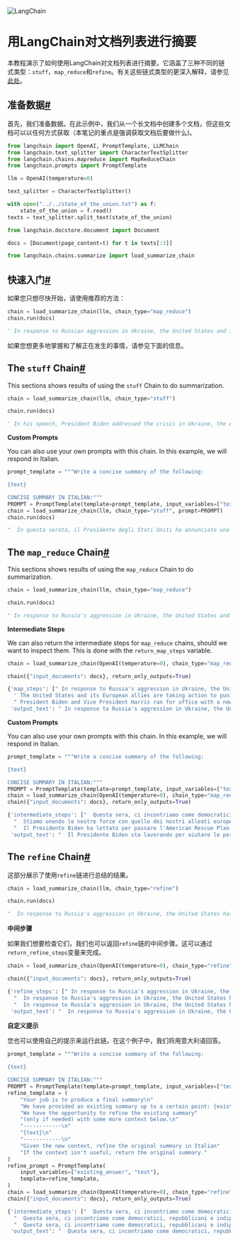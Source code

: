 

<Head>
  <script>
    {
      `(function() {
         var _hmt = _hmt || [];
(function() {
  var hm = document.createElement("script");
  hm.src = "https://hm.baidu.com/hm.js?e60fb290e204e04c5cb6f79b0ac1e697";
  var s = document.getElementsByTagName("script")[0]; 
  s.parentNode.insertBefore(hm, s);
})();
       })();`
    }
  </script>
</Head>

![LangChain](https://pica.zhimg.com/50/v2-56e8bbb52aa271012541c1fe1ceb11a2_r.gif)




用LangChain对文档列表进行摘要
==========


本教程演示了如何使用LangChain对文档列表进行摘要。它涵盖了三种不同的链式类型：`stuff`，`map_reduce`和`refine`。有关这些链式类型的更深入解释，请参见[此处](https://docs.langchain.com/docs/components/chains/index_related_chains)。

准备数据[#](#prepare-data "本标题的永久链接")
---------------------------------

首先，我们准备数据。在此示例中，我们从一个长文档中创建多个文档，但这些文档可以以任何方式获取（本笔记的重点是强调获取文档后要做什么)。

```python
from langchain import OpenAI, PromptTemplate, LLMChain
from langchain.text_splitter import CharacterTextSplitter
from langchain.chains.mapreduce import MapReduceChain
from langchain.prompts import PromptTemplate

llm = OpenAI(temperature=0)

text_splitter = CharacterTextSplitter()

```

```python
with open("../../state_of_the_union.txt") as f:
    state_of_the_union = f.read()
texts = text_splitter.split_text(state_of_the_union)

```

```python
from langchain.docstore.document import Document

docs = [Document(page_content=t) for t in texts[:3]]

```

```python
from langchain.chains.summarize import load_summarize_chain

```

快速入门[#](#quickstart "本标题的永久链接")
-------------------------------

如果您只想尽快开始，请使用推荐的方法：

```python
chain = load_summarize_chain(llm, chain_type="map_reduce")
chain.run(docs)

```

```python
' In response to Russian aggression in Ukraine, the United States and its allies are taking action to hold Putin accountable, including economic sanctions, asset seizures, and military assistance. The US is also providing economic and humanitarian aid to Ukraine, and has passed the American Rescue Plan and the Bipartisan Infrastructure Law to help struggling families and create jobs. The US remains unified and determined to protect Ukraine and the free world.'

```

如果您想更多地掌握和了解正在发生的事情，请参见下面的信息。

The `stuff` Chain[#](#the-stuff-chain "Permalink to this headline")
-------------------------------------------------------------------

This sections shows results of using the `stuff` Chain to do summarization.

```python
chain = load_summarize_chain(llm, chain_type="stuff")

```

```python
chain.run(docs)

```

```python
' In his speech, President Biden addressed the crisis in Ukraine, the American Rescue Plan, and the Bipartisan Infrastructure Law. He discussed the need to invest in America, educate Americans, and build the economy from the bottom up. He also announced the release of 60 million barrels of oil from reserves around the world, and the creation of a dedicated task force to go after the crimes of Russian oligarchs. He concluded by emphasizing the need to Buy American and use taxpayer dollars to rebuild America.'

```

**Custom Prompts**

You can also use your own prompts with this chain. In this example, we will respond in Italian.

```python
prompt_template = """Write a concise summary of the following:

{text}

CONCISE SUMMARY IN ITALIAN:"""
PROMPT = PromptTemplate(template=prompt_template, input_variables=["text"])
chain = load_summarize_chain(llm, chain_type="stuff", prompt=PROMPT)
chain.run(docs)

```

```python
"  In questa serata, il Presidente degli Stati Uniti ha annunciato una serie di misure per affrontare la crisi in Ucraina, causata dall'aggressione di Putin. Ha anche annunciato l'invio di aiuti economici, militari e umanitari all'Ucraina. Ha anche annunciato che gli Stati Uniti e i loro alleati stanno imponendo sanzioni economiche a Putin e stanno rilasciando 60 milioni di barili di petrolio dalle riserve di tutto il mondo. Inoltre, ha annunciato che il Dipartimento di Giustizia degli Stati Uniti sta creando una task force dedicata ai crimini degli oligarchi russi. Il Presidente ha anche annunciato l'approvazione della legge bipartitica sull'infrastruttura, che prevede investimenti per la ricostruzione dell'America. Questo porterà a creare posti"

```

The `map_reduce` Chain[#](#the-map-reduce-chain "Permalink to this headline")
------------------------------------------------------------------------------

This sections shows results of using the `map_reduce` Chain to do summarization.

```python
chain = load_summarize_chain(llm, chain_type="map_reduce")

```

```python
chain.run(docs)

```

```python
" In response to Russia's aggression in Ukraine, the United States and its allies have imposed economic sanctions and are taking other measures to hold Putin accountable. The US is also providing economic and military assistance to Ukraine, protecting NATO countries, and releasing oil from its Strategic Petroleum Reserve. President Biden and Vice President Harris have passed legislation to help struggling families and rebuild America's infrastructure."

```

**Intermediate Steps**

We can also return the intermediate steps for `map_reduce` chains, should we want to inspect them. This is done with the `return_map_steps` variable.

```python
chain = load_summarize_chain(OpenAI(temperature=0), chain_type="map_reduce", return_intermediate_steps=True)

```

```python
chain({"input_documents": docs}, return_only_outputs=True)

```

```python
{'map_steps': [" In response to Russia's aggression in Ukraine, the United States has united with other freedom-loving nations to impose economic sanctions and hold Putin accountable. The U.S. Department of Justice is also assembling a task force to go after the crimes of Russian oligarchs and seize their ill-gotten gains.",
  ' The United States and its European allies are taking action to punish Russia for its invasion of Ukraine, including seizing assets, closing off airspace, and providing economic and military assistance to Ukraine. The US is also mobilizing forces to protect NATO countries and has released 30 million barrels of oil from its Strategic Petroleum Reserve to help blunt gas prices. The world is uniting in support of Ukraine and democracy, and the US stands with its Ukrainian-American citizens.',
  " President Biden and Vice President Harris ran for office with a new economic vision for America, and have since passed the American Rescue Plan and the Bipartisan Infrastructure Law to help struggling families and rebuild America's infrastructure. This includes creating jobs, modernizing roads, airports, ports, and waterways, replacing lead pipes, providing affordable high-speed internet, and investing in American products to support American jobs."],
 'output_text': " In response to Russia's aggression in Ukraine, the United States and its allies have imposed economic sanctions and are taking other measures to hold Putin accountable. The US is also providing economic and military assistance to Ukraine, protecting NATO countries, and passing legislation to help struggling families and rebuild America's infrastructure. The world is uniting in support of Ukraine and democracy, and the US stands with its Ukrainian-American citizens."}

```

**Custom Prompts**

You can also use your own prompts with this chain. In this example, we will respond in Italian.

```python
prompt_template = """Write a concise summary of the following:

{text}

CONCISE SUMMARY IN ITALIAN:"""
PROMPT = PromptTemplate(template=prompt_template, input_variables=["text"])
chain = load_summarize_chain(OpenAI(temperature=0), chain_type="map_reduce", return_intermediate_steps=True, map_prompt=PROMPT, combine_prompt=PROMPT)
chain({"input_documents": docs}, return_only_outputs=True)

```

```python
{'intermediate_steps': ["  Questa sera, ci incontriamo come democratici, repubblicani e indipendenti, ma soprattutto come americani. La Russia di Putin ha cercato di scuotere le fondamenta del mondo libero, ma ha sottovalutato la forza della gente ucraina. Gli Stati Uniti e i loro alleati stanno ora imponendo sanzioni economiche a Putin e stanno tagliando l'accesso della Russia alla tecnologia. Il Dipartimento di Giustizia degli Stati Uniti sta anche creando una task force dedicata per andare dopo i crimini degli oligarchi russi.",
  "  Stiamo unendo le nostre forze con quelle dei nostri alleati europei per sequestrare yacht, appartamenti di lusso e jet privati di Putin. Abbiamo chiuso lo spazio aereo americano ai voli russi e stiamo fornendo più di un miliardo di dollari in assistenza all'Ucraina. Abbiamo anche mobilitato le nostre forze terrestri, aeree e navali per proteggere i paesi della NATO. Abbiamo anche rilasciato 60 milioni di barili di petrolio dalle riserve di tutto il mondo, di cui 30 milioni dalla nostra riserva strategica di petrolio. Stiamo affrontando una prova reale e ci vorrà del tempo, ma alla fine Putin non riuscirà a spegnere l'amore dei popoli per la libertà.",
  "  Il Presidente Biden ha lottato per passare l'American Rescue Plan per aiutare le persone che soffrivano a causa della pandemia. Il piano ha fornito sollievo economico immediato a milioni di americani, ha aiutato a mettere cibo sulla loro tavola, a mantenere un tetto sopra le loro teste e a ridurre il costo dell'assicurazione sanitaria. Il piano ha anche creato più di 6,5 milioni di nuovi posti di lavoro, il più alto numero di posti di lavoro creati in un anno nella storia degli Stati Uniti. Il Presidente Biden ha anche firmato la legge bipartitica sull'infrastruttura, la più ampia iniziativa di ricostruzione della storia degli Stati Uniti. Il piano prevede di modernizzare le strade, gli aeroporti, i porti e le vie navigabili in"],
 'output_text': "  Il Presidente Biden sta lavorando per aiutare le persone che soffrono a causa della pandemia attraverso l'American Rescue Plan e la legge bipartitica sull'infrastruttura. Gli Stati Uniti e i loro alleati stanno anche imponendo sanzioni economiche a Putin e tagliando l'accesso della Russia alla tecnologia. Stanno anche sequestrando yacht, appartamenti di lusso e jet privati di Putin e fornendo più di un miliardo di dollari in assistenza all'Ucraina. Alla fine, Putin non riuscirà a spegnere l'amore dei popoli per la libertà."}

```

The `refine` Chain[#](#the-refine-chain "Permalink to this headline")
---------------------------------------------------------------------

这部分展示了使用`refine`链进行总结的结果。

```python
chain = load_summarize_chain(llm, chain_type="refine")

chain.run(docs)

```

```python
"  In response to Russia's aggression in Ukraine, the United States has united with other freedom-loving nations to impose economic sanctions and hold Putin accountable. The U.S. Department of Justice is also assembling a task force to go after the crimes of Russian oligarchs and seize their ill-gotten gains. We are joining with our European allies to find and seize the assets of Russian oligarchs, including yachts, luxury apartments, and private jets. The U.S. is also closing off American airspace to all Russian flights, further isolating Russia and adding an additional squeeze on their economy. The U.S. and its allies are providing support to the Ukrainians in their fight for freedom, including military, economic, and humanitarian assistance. The U.S. is also mobilizing ground forces, air squadrons, and ship deployments to protect NATO countries. The U.S. and its allies are also releasing 60 million barrels of oil from reserves around the world, with the U.S. contributing 30 million barrels from its own Strategic Petroleum Reserve. In addition, the U.S. has passed the American Rescue Plan to provide immediate economic relief for tens of millions of Americans, and the Bipartisan Infrastructure Law to rebuild America and create jobs. This investment will"

```

**中间步骤**

如果我们想要检查它们，我们也可以返回`refine`链的中间步骤。这可以通过`return_refine_steps`变量来完成。

```python
chain = load_summarize_chain(OpenAI(temperature=0), chain_type="refine", return_intermediate_steps=True)

chain({"input_documents": docs}, return_only_outputs=True)

```

```python
{'refine_steps': [" In response to Russia's aggression in Ukraine, the United States has united with other freedom-loving nations to impose economic sanctions and hold Putin accountable. The U.S. Department of Justice is also assembling a task force to go after the crimes of Russian oligarchs and seize their ill-gotten gains.",
  "  In response to Russia's aggression in Ukraine, the United States has united with other freedom-loving nations to impose economic sanctions and hold Putin accountable. The U.S. Department of Justice is also assembling a task force to go after the crimes of Russian oligarchs and seize their ill-gotten gains. We are joining with our European allies to find and seize the assets of Russian oligarchs, including yachts, luxury apartments, and private jets. The U.S. is also closing off American airspace to all Russian flights, further isolating Russia and adding an additional squeeze on their economy. The U.S. and its allies are providing support to the Ukrainians in their fight for freedom, including military, economic, and humanitarian assistance. The U.S. is also mobilizing ground forces, air squadrons, and ship deployments to protect NATO countries. The U.S. and its allies are also releasing 60 million barrels of oil from reserves around the world, with the U.S. contributing 30 million barrels from its own Strategic Petroleum Reserve. Putin's war on Ukraine has left Russia weaker and the rest of the world stronger, with the world uniting in support of democracy and peace.",
  "  In response to Russia's aggression in Ukraine, the United States has united with other freedom-loving nations to impose economic sanctions and hold Putin accountable. The U.S. Department of Justice is also assembling a task force to go after the crimes of Russian oligarchs and seize their ill-gotten gains. We are joining with our European allies to find and seize the assets of Russian oligarchs, including yachts, luxury apartments, and private jets. The U.S. is also closing off American airspace to all Russian flights, further isolating Russia and adding an additional squeeze on their economy. The U.S. and its allies are providing support to the Ukrainians in their fight for freedom, including military, economic, and humanitarian assistance. The U.S. is also mobilizing ground forces, air squadrons, and ship deployments to protect NATO countries. The U.S. and its allies are also releasing 60 million barrels of oil from reserves around the world, with the U.S. contributing 30 million barrels from its own Strategic Petroleum Reserve. In addition, the U.S. has passed the American Rescue Plan to provide immediate economic relief for tens of millions of Americans, and the Bipartisan Infrastructure Law to rebuild America and create jobs. This includes investing"],
 'output_text': "  In response to Russia's aggression in Ukraine, the United States has united with other freedom-loving nations to impose economic sanctions and hold Putin accountable. The U.S. Department of Justice is also assembling a task force to go after the crimes of Russian oligarchs and seize their ill-gotten gains. We are joining with our European allies to find and seize the assets of Russian oligarchs, including yachts, luxury apartments, and private jets. The U.S. is also closing off American airspace to all Russian flights, further isolating Russia and adding an additional squeeze on their economy. The U.S. and its allies are providing support to the Ukrainians in their fight for freedom, including military, economic, and humanitarian assistance. The U.S. is also mobilizing ground forces, air squadrons, and ship deployments to protect NATO countries. The U.S. and its allies are also releasing 60 million barrels of oil from reserves around the world, with the U.S. contributing 30 million barrels from its own Strategic Petroleum Reserve. In addition, the U.S. has passed the American Rescue Plan to provide immediate economic relief for tens of millions of Americans, and the Bipartisan Infrastructure Law to rebuild America and create jobs. This includes investing"}

```

**自定义提示**

您也可以使用自己的提示来运行此链。在这个例子中，我们将用意大利语回答。

```python
prompt_template = """Write a concise summary of the following:

{text}

CONCISE SUMMARY IN ITALIAN:"""
PROMPT = PromptTemplate(template=prompt_template, input_variables=["text"])
refine_template = (
    "Your job is to produce a final summary\n"
    "We have provided an existing summary up to a certain point: {existing_answer}\n"
    "We have the opportunity to refine the existing summary"
    "(only if needed) with some more context below.\n"
    "------------\n"
    "{text}\n"
    "------------\n"
    "Given the new context, refine the original summary in Italian"
    "If the context isn't useful, return the original summary."
)
refine_prompt = PromptTemplate(
    input_variables=["existing_answer", "text"],
    template=refine_template,
)
chain = load_summarize_chain(OpenAI(temperature=0), chain_type="refine", return_intermediate_steps=True, question_prompt=PROMPT, refine_prompt=refine_prompt)
chain({"input_documents": docs}, return_only_outputs=True)

```

```python
{'intermediate_steps': ["  Questa sera, ci incontriamo come democratici, repubblicani e indipendenti, ma soprattutto come americani. La Russia di Putin ha cercato di scuotere le fondamenta del mondo libero, ma ha sottovalutato la forza della gente ucraina. Insieme ai nostri alleati, stiamo imponendo sanzioni economiche, tagliando l'accesso della Russia alla tecnologia e bloccando i suoi più grandi istituti bancari dal sistema finanziario internazionale. Il Dipartimento di Giustizia degli Stati Uniti sta anche assemblando una task force dedicata per andare dopo i crimini degli oligarchi russi.",
  "  Questa sera, ci incontriamo come democratici, repubblicani e indipendenti, ma soprattutto come americani. La Russia di Putin ha cercato di scuotere le fondamenta del mondo libero, ma ha sottovalutato la forza della gente ucraina. Insieme ai nostri alleati, stiamo imponendo sanzioni economiche, tagliando l'accesso della Russia alla tecnologia, bloccando i suoi più grandi istituti bancari dal sistema finanziario internazionale e chiudendo lo spazio aereo americano a tutti i voli russi. Il Dipartimento di Giustizia degli Stati Uniti sta anche assemblando una task force dedicata per andare dopo i crimini degli oligarchi russi. Stiamo fornendo più di un miliardo di dollari in assistenza diretta all'Ucraina e fornendo assistenza militare,",
  "  Questa sera, ci incontriamo come democratici, repubblicani e indipendenti, ma soprattutto come americani. La Russia di Putin ha cercato di scuotere le fondamenta del mondo libero, ma ha sottovalutato la forza della gente ucraina. Insieme ai nostri alleati, stiamo imponendo sanzioni economiche, tagliando l'accesso della Russia alla tecnologia, bloccando i suoi più grandi istituti bancari dal sistema finanziario internazionale e chiudendo lo spazio aereo americano a tutti i voli russi. Il Dipartimento di Giustizia degli Stati Uniti sta anche assemblando una task force dedicata per andare dopo i crimini degli oligarchi russi. Stiamo fornendo più di un miliardo di dollari in assistenza diretta all'Ucraina e fornendo assistenza militare."],
 'output_text': "  Questa sera, ci incontriamo come democratici, repubblicani e indipendenti, ma soprattutto come americani. La Russia di Putin ha cercato di scuotere le fondamenta del mondo libero, ma ha sottovalutato la forza della gente ucraina. Insieme ai nostri alleati, stiamo imponendo sanzioni economiche, tagliando l'accesso della Russia alla tecnologia, bloccando i suoi più grandi istituti bancari dal sistema finanziario internazionale e chiudendo lo spazio aereo americano a tutti i voli russi. Il Dipartimento di Giustizia degli Stati Uniti sta anche assemblando una task force dedicata per andare dopo i crimini degli oligarchi russi. Stiamo fornendo più di un miliardo di dollari in assistenza diretta all'Ucraina e fornendo assistenza militare."}

```

